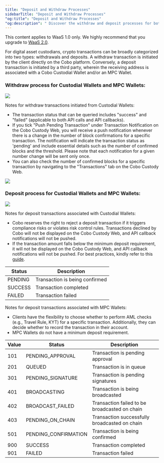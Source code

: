 ```yaml
---
title: "Deposit and Withdraw Processes"
sidebarTitle: "Deposit and Withdraw Processes"
"og:title": "Deposit and Withdraw Processes"
"og:description": " Discover the withdraw and deposit processes for both Custodial Wallets and MPC Wallets."
---
```

<Note>This content applies to WaaS 1.0 only. We highly recommend that you upgrade to <a href="/v2/guides/overview/introduction">WaaS 2.0</a>.</Note>

For digital asset custodians, crypto transactions can be broadly categorized into two types: withdrawals and deposits.
A withdraw transaction is initiated by the client directly on the Cobo platform.
Conversely, a deposit transaction is initiated by a third party, wherein the receiving address is associated with a Cobo Custodial Wallet and/or an MPC Wallet.

### Withdraw process for Custodial Wallets and MPC Wallets:

<img src="/v1/images/custodial-wallet-withdrawal-process.png" />

Notes for withdraw transactions initiated from Custodial Wallets:
 - The transaction status that can be queried includes "success" and "failed" (applicable to both API calls and API callbacks).
 - If you tick "Push Pending Transaction" under Transaction Notification on the Cobo Custody Web, you will receive a push notification whenever there is a change in the number of block confirmations for a specific transaction. The notification will indicate the transaction status as 'pending' and include essential details such as the number of confirmed blocks and the threshold. Please note that each notification for a given number change will be sent only once.
 - You can also check the number of confirmed blocks for a specific transaction by navigating to the "Transactions" tab on the Cobo Custody Web.

<img src="/v1/images/mpc-wallet-withdrawal-process.png" />

### Deposit process for Custodial Wallets and MPC Wallets:

<img src="/v1/images/custodial-mpc-deposit-process.png" />

Notes for deposit transactions associated with Custodial Wallets:
 - Cobo reserves the right to reject a deposit transaction if it triggers compliance risks or violates risk control rules. Transactions declined by Cobo will not be displayed on the Cobo Custody Web, and API callback notifications will not be pushed.
 - If the transaction amount falls below the minimum deposit requirement, it will not be displayed on the Cobo Custody Web, and API callback notifications will not be pushed. For best practices, kindly refer to this [guide](/v1/guides/howtos/querying-deposit-transactions).

| Status      | Description |
| ----------- | ----------- |
| PENDING | Transaction is being confirmed|
| SUCCESS | Transaction completed|
| FAILED | Transaction failed|

Notes for deposit transactions associated with MPC Wallets:
 - Clients have the flexibility to choose whether to perform AML checks (e.g., Travel Rule, KYT) for a specific transaction.
   Additionally, they can decide whether to record the transaction in their account.
 - MPC Wallets do not have a minimum deposit requirement.

| Value | Status | Description |
| ----------- | ----------- | ----------- |
| 101 | PENDING_APPROVAL | Transaction is pending approval |
| 201 | QUEUED | Transaction is in queue|
| 301 | PENDING_SIGNATURE | Transaction is pending signatures |
| 401 | BROADCASTING | Transaction is being broadcasted |
| 402 | BROADCAST_FAILED | Transaction failed to be broadcasted on chain|
| 403 | PENDING_ON_CHAIN | Transaction successfully broadcasted on chain|
| 501 | PENDING_CONFIRMATION | Transaction is being confirmed |
| 900 | SUCCESS | Transaction completed |
| 901 | FAILED | Transaction failed|